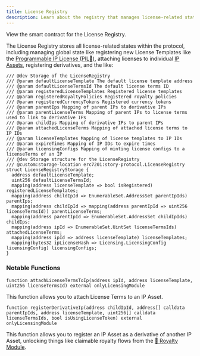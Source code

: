 ```yaml
---
title: License Registry
description: Learn about the registry that manages license-related states in the Story Protocol
---
```


<CardGroup cols={1}>
  <Card
    title="LicenseRegistry.sol"
    href="https://github.com/storyprotocol/protocol-core-v1/blob/main/contracts/registries/LicenseRegistry.sol"
    icon="scroll"
    color="#ccb092"
  >
    View the smart contract for the License Registry.
  </Card>
</CardGroup>

The License Registry stores all license-related states within the protocol, including managing global state like registering new License Templates like the [Programmable IP License (PIL💊)](/concepts/programmable-ip-license/overview), attaching licenses to individual [IP Assets](/concepts/ip-asset/overview), registering derivatives, and the like:

```solidity LicenseRegistry.sol
/// @dev Storage of the LicenseRegistry
/// @param defaultLicenseTemplate The default license template address
/// @param defaultLicenseTermsId The default license terms ID
/// @param registeredLicenseTemplates Registered license templates
/// @param registeredRoyaltyPolicies Registered royalty policies
/// @param registeredCurrencyTokens Registered currency tokens
/// @param parentIps Mapping of parent IPs to derivative IPs
/// @param parentLicenseTerms Mapping of parent IPs to license terms used to link to derivative IPs
/// @param childIps Mapping of derivative IPs to parent IPs
/// @param attachedLicenseTerms Mapping of attached license terms to IP IDs
/// @param licenseTemplates Mapping of license templates to IP IDs
/// @param expireTimes Mapping of IP IDs to expire times
/// @param licensingConfigs Mapping of minting license configs to a licenseTerms of an IP
/// @dev Storage structure for the LicenseRegistry
/// @custom:storage-location erc7201:story-protocol.LicenseRegistry
struct LicenseRegistryStorage {
  address defaultLicenseTemplate;
  uint256 defaultLicenseTermsId;
  mapping(address licenseTemplate => bool isRegistered) registeredLicenseTemplates;
  mapping(address childIpId => EnumerableSet.AddressSet parentIpIds) parentIps;
  mapping(address childIpId => mapping(address parentIpId => uint256 licenseTermsId)) parentLicenseTerms;
  mapping(address parentIpId => EnumerableSet.AddressSet childIpIds) childIps;
  mapping(address ipId => EnumerableSet.UintSet licenseTermsIds) attachedLicenseTerms;
  mapping(address ipId => address licenseTemplate) licenseTemplates;
  mapping(bytes32 ipLicenseHash => Licensing.LicensingConfig licensingConfig) licensingConfigs;
}
```

### Notable Functions

```solidity LicenseRegistry.sol
function attachLicenseTermsToIp(address ipId, address licenseTemplate, uint256 licenseTermsId) external onlyLicensingModule
```

This function allows you to attach License Terms to an IP Asset.

```solidity LicenseRegistry.sol
function registerDerivativeIp(address childIpId, address[] calldata parentIpIds, address licenseTemplate, uint256[] calldata licenseTermsIds, bool isUsingLicenseToken) external onlyLicensingModule
```

This function allows you to register an IP Asset as a derivative of another IP Asset, unlocking things like claimable royalty flows from the [💸 Royalty Module](/concepts/royalty-module/overview).
